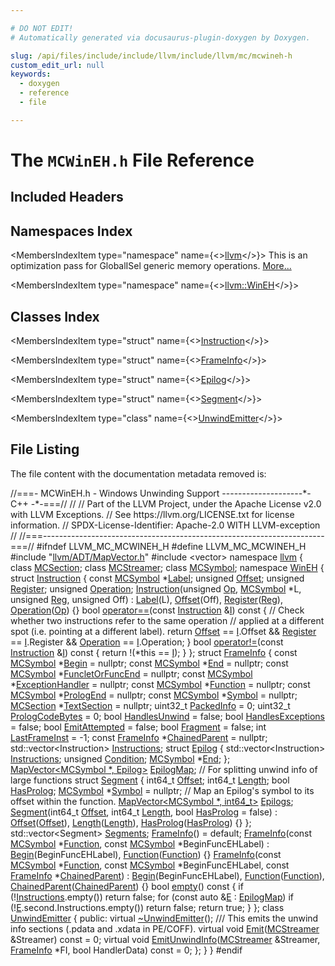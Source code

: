 ```yaml
---

# DO NOT EDIT!
# Automatically generated via docusaurus-plugin-doxygen by Doxygen.

slug: /api/files/include/include/llvm/include/llvm/mc/mcwineh-h
custom_edit_url: null
keywords:
  - doxygen
  - reference
  - file

---
```





# The `MCWinEH.h` File Reference

<DoxygenPage pluginConfig={pluginConfig}>



## Included Headers

<IncludesList>
<IncludesListItem
  filePath="llvm/ADT/MapVector.h"
  permalink="/docs/api/files/include/include/llvm/include/llvm/adt/mapvector-h"
  isLocal="true" />
<IncludesListItem
  filePath="vector"
  permalink=""
  isLocal="false" />
</IncludesList>

## Namespaces Index

<MembersIndex>

<MembersIndexItem
  type="namespace"
  name={<><a href="/docs/api/namespaces/llvm">llvm</a></>}>
This is an optimization pass for GlobalISel generic memory operations. <a href="/docs/api/namespaces/llvm/#details">More...</a>
</MembersIndexItem>

<MembersIndexItem
  type="namespace"
  name={<><a href="/docs/api/namespaces/llvm/wineh">llvm::WinEH</a></>}>
</MembersIndexItem>

</MembersIndex>

## Classes Index

<MembersIndex>

<MembersIndexItem
  type="struct"
  name={<><a href="/docs/api/structs/llvm/wineh/instruction">Instruction</a></>}>
</MembersIndexItem>

<MembersIndexItem
  type="struct"
  name={<><a href="/docs/api/structs/llvm/wineh/frameinfo">FrameInfo</a></>}>
</MembersIndexItem>

<MembersIndexItem
  type="struct"
  name={<><a href="/docs/api/structs/llvm/wineh/frameinfo/epilog">Epilog</a></>}>
</MembersIndexItem>

<MembersIndexItem
  type="struct"
  name={<><a href="/docs/api/structs/llvm/wineh/frameinfo/segment">Segment</a></>}>
</MembersIndexItem>

<MembersIndexItem
  type="class"
  name={<><a href="/docs/api/classes/llvm/wineh/unwindemitter">UnwindEmitter</a></>}>
</MembersIndexItem>

</MembersIndex>


## File Listing

The file content with the documentation metadata removed is:

<ProgramListing>

<Link id="l00001" /><CodeLine lineNumber="1"><Highlight kind="comment">//===- MCWinEH.h - Windows Unwinding Support --------------------&#42;- C++ -&#42;-===//</Highlight><Highlight kind="normal"></Highlight></CodeLine>
<Link id="l00002" /><CodeLine lineNumber="2"><Highlight kind="normal"></Highlight><Highlight kind="comment">//</Highlight><Highlight kind="normal"></Highlight></CodeLine>
<Link id="l00003" /><CodeLine lineNumber="3"><Highlight kind="normal"></Highlight><Highlight kind="comment">// Part of the LLVM Project, under the Apache License v2.0 with LLVM Exceptions.</Highlight><Highlight kind="normal"></Highlight></CodeLine>
<Link id="l00004" /><CodeLine lineNumber="4"><Highlight kind="normal"></Highlight><Highlight kind="comment">// See https://llvm.org/LICENSE.txt for license information.</Highlight><Highlight kind="normal"></Highlight></CodeLine>
<Link id="l00005" /><CodeLine lineNumber="5"><Highlight kind="normal"></Highlight><Highlight kind="comment">// SPDX-License-Identifier: Apache-2.0 WITH LLVM-exception</Highlight><Highlight kind="normal"></Highlight></CodeLine>
<Link id="l00006" /><CodeLine lineNumber="6"><Highlight kind="normal"></Highlight><Highlight kind="comment">//</Highlight><Highlight kind="normal"></Highlight></CodeLine>
<Link id="l00007" /><CodeLine lineNumber="7"><Highlight kind="normal"></Highlight><Highlight kind="comment">//===----------------------------------------------------------------------===//</Highlight><Highlight kind="normal"></Highlight></CodeLine>
<Link id="l00008" /><CodeLine lineNumber="8"><Highlight kind="normal"></Highlight></CodeLine>
<Link id="l00009" /><CodeLine lineNumber="9"><Highlight kind="normal"></Highlight><Highlight kind="preprocessor">#ifndef LLVM&#95;MC&#95;MCWINEH&#95;H</Highlight><Highlight kind="normal"></Highlight></CodeLine>
<Link id="l00010" /><CodeLine lineNumber="10"><Highlight kind="normal"></Highlight><Highlight kind="preprocessor">#define LLVM&#95;MC&#95;MCWINEH&#95;H</Highlight><Highlight kind="normal"></Highlight></CodeLine>
<Link id="l00011" /><CodeLine lineNumber="11"><Highlight kind="normal"></Highlight></CodeLine>
<Link id="l00012" /><CodeLine lineNumber="12"><Highlight kind="normal"></Highlight><Highlight kind="preprocessor">#include &quot;<a href="/docs/api/files/include/include/llvm/include/llvm/adt/mapvector-h">llvm/ADT/MapVector.h</a>&quot;</Highlight><Highlight kind="normal"></Highlight></CodeLine>
<Link id="l00013" /><CodeLine lineNumber="13"><Highlight kind="normal"></Highlight><Highlight kind="preprocessor">#include &lt;vector&gt;</Highlight><Highlight kind="normal"></Highlight></CodeLine>
<Link id="l00014" /><CodeLine lineNumber="14"><Highlight kind="normal"></Highlight></CodeLine>
<Link id="l00015" /><CodeLine lineNumber="15"><Highlight kind="normal"></Highlight><Highlight kind="keyword">namespace </Highlight><Highlight kind="normal"><a href="/docs/api/namespaces/llvm">llvm</a> &#123;</Highlight></CodeLine>
<Link id="l00016" /><CodeLine lineNumber="16"><Highlight kind="normal"></Highlight><Highlight kind="keyword">class </Highlight><Highlight kind="normal"><a href="/docs/api/classes/llvm/mcsection">MCSection</a>;</Highlight></CodeLine>
<Link id="l00017" /><CodeLine lineNumber="17"><Highlight kind="normal"></Highlight><Highlight kind="keyword">class </Highlight><Highlight kind="normal"><a href="/docs/api/classes/llvm/mcstreamer">MCStreamer</a>;</Highlight></CodeLine>
<Link id="l00018" /><CodeLine lineNumber="18"><Highlight kind="normal"></Highlight><Highlight kind="keyword">class </Highlight><Highlight kind="normal"><a href="/docs/api/classes/llvm/mcsymbol">MCSymbol</a>;</Highlight></CodeLine>
<Link id="l00019" /><CodeLine lineNumber="19"><Highlight kind="normal"></Highlight></CodeLine>
<Link id="l00020" /><CodeLine lineNumber="20"><Highlight kind="normal"></Highlight><Highlight kind="keyword">namespace </Highlight><Highlight kind="normal"><a href="/docs/api/namespaces/llvm/wineh">WinEH</a> &#123;</Highlight></CodeLine>
<Link id="l00021" /><CodeLine lineNumber="21" lineLink="/docs/api/structs/llvm/wineh/instruction"><Highlight kind="normal"></Highlight><Highlight kind="keyword">struct </Highlight><Highlight kind="normal"><a href="/docs/api/structs/llvm/wineh/instruction/#a100f5b470d7c2a8d19af574b844fa889">Instruction</a> &#123;</Highlight></CodeLine>
<Link id="l00022" /><CodeLine lineNumber="22" lineLink="/docs/api/structs/llvm/wineh/instruction/#a1ce1ca20845d767c94e459d4a1d5b885"><Highlight kind="normal">  </Highlight><Highlight kind="keyword">const</Highlight><Highlight kind="normal"> <a href="/docs/api/classes/llvm/mcsymbol">MCSymbol</a> &#42;<a href="/docs/api/structs/llvm/wineh/instruction/#a1ce1ca20845d767c94e459d4a1d5b885">Label</a>;</Highlight></CodeLine>
<Link id="l00023" /><CodeLine lineNumber="23" lineLink="/docs/api/structs/llvm/wineh/instruction/#a86c704049f53c1ee871373dadce8aad5"><Highlight kind="normal">  </Highlight><Highlight kind="keywordtype">unsigned</Highlight><Highlight kind="normal"> <a href="/docs/api/structs/llvm/wineh/instruction/#a86c704049f53c1ee871373dadce8aad5">Offset</a>;</Highlight></CodeLine>
<Link id="l00024" /><CodeLine lineNumber="24" lineLink="/docs/api/structs/llvm/wineh/instruction/#a66c52d83c6dfd34d01144ab46d54efa6"><Highlight kind="normal">  </Highlight><Highlight kind="keywordtype">unsigned</Highlight><Highlight kind="normal"> <a href="/docs/api/structs/llvm/wineh/instruction/#a66c52d83c6dfd34d01144ab46d54efa6">Register</a>;</Highlight></CodeLine>
<Link id="l00025" /><CodeLine lineNumber="25" lineLink="/docs/api/structs/llvm/wineh/instruction/#a35cb7e6f64b7406816d5bc30cfc5d27a"><Highlight kind="normal">  </Highlight><Highlight kind="keywordtype">unsigned</Highlight><Highlight kind="normal"> <a href="/docs/api/structs/llvm/wineh/instruction/#a35cb7e6f64b7406816d5bc30cfc5d27a">Operation</a>;</Highlight></CodeLine>
<Link id="l00026" /><CodeLine lineNumber="26"><Highlight kind="normal"></Highlight></CodeLine>
<Link id="l00027" /><CodeLine lineNumber="27" lineLink="/docs/api/structs/llvm/wineh/instruction/#a100f5b470d7c2a8d19af574b844fa889"><Highlight kind="normal">  <a href="/docs/api/structs/llvm/wineh/instruction/#a100f5b470d7c2a8d19af574b844fa889">Instruction</a>(</Highlight><Highlight kind="keywordtype">unsigned</Highlight><Highlight kind="normal"> <a href="/docs/api/namespaces/llvm/#ab471937b9a227e70c7fe8bd9604014d6">Op</a>, <a href="/docs/api/classes/llvm/mcsymbol">MCSymbol</a> &#42;L, </Highlight><Highlight kind="keywordtype">unsigned</Highlight><Highlight kind="normal"> <a href="/docs/api/files/lib/lib/codegen/machinesink-cpp/#a359e1ff26f6d466d927a61aae45b05c3">Reg</a>, </Highlight><Highlight kind="keywordtype">unsigned</Highlight><Highlight kind="normal"> Off)</Highlight></CodeLine>
<Link id="l00028" /><CodeLine lineNumber="28"><Highlight kind="normal">    : <a href="/docs/api/structs/llvm/wineh/instruction/#a1ce1ca20845d767c94e459d4a1d5b885">Label</a>(L), <a href="/docs/api/structs/llvm/wineh/instruction/#a86c704049f53c1ee871373dadce8aad5">Offset</a>(Off), <a href="/docs/api/structs/llvm/wineh/instruction/#a66c52d83c6dfd34d01144ab46d54efa6">Register</a>(<a href="/docs/api/files/lib/lib/codegen/machinesink-cpp/#a359e1ff26f6d466d927a61aae45b05c3">Reg</a>), <a href="/docs/api/structs/llvm/wineh/instruction/#a35cb7e6f64b7406816d5bc30cfc5d27a">Operation</a>(<a href="/docs/api/namespaces/llvm/#ab471937b9a227e70c7fe8bd9604014d6">Op</a>) &#123;&#125;</Highlight></CodeLine>
<Link id="l00029" /><CodeLine lineNumber="29"><Highlight kind="normal"></Highlight></CodeLine>
<Link id="l00030" /><CodeLine lineNumber="30" lineLink="/docs/api/structs/llvm/wineh/instruction/#a4f5edcd581668606bbe7685c842e899f"><Highlight kind="normal">  </Highlight><Highlight kind="keywordtype">bool</Highlight><Highlight kind="normal"> <a href="/docs/api/structs/llvm/wineh/instruction/#a4f5edcd581668606bbe7685c842e899f">operator==</a>(</Highlight><Highlight kind="keyword">const</Highlight><Highlight kind="normal"> <a href="/docs/api/structs/llvm/wineh/instruction/#a100f5b470d7c2a8d19af574b844fa889">Instruction</a> &amp;<a href="/docs/api/files/lib/lib/support/md5-cpp/#ac0eafdc9ee161b71e7af98af736952fd">I</a>)</Highlight><Highlight kind="keyword"> const </Highlight><Highlight kind="normal">&#123;</Highlight></CodeLine>
<Link id="l00031" /><CodeLine lineNumber="31"><Highlight kind="normal">    </Highlight><Highlight kind="comment">// Check whether two instructions refer to the same operation</Highlight><Highlight kind="normal"></Highlight></CodeLine>
<Link id="l00032" /><CodeLine lineNumber="32"><Highlight kind="normal">    </Highlight><Highlight kind="comment">// applied at a different spot (i.e. pointing at a different label).</Highlight><Highlight kind="normal"></Highlight></CodeLine>
<Link id="l00033" /><CodeLine lineNumber="33"><Highlight kind="normal">    </Highlight><Highlight kind="keywordflow">return</Highlight><Highlight kind="normal"> <a href="/docs/api/structs/llvm/wineh/instruction/#a86c704049f53c1ee871373dadce8aad5">Offset</a> == <a href="/docs/api/files/lib/lib/support/md5-cpp/#ac0eafdc9ee161b71e7af98af736952fd">I</a>.Offset &amp;&amp; <a href="/docs/api/structs/llvm/wineh/instruction/#a66c52d83c6dfd34d01144ab46d54efa6">Register</a> == <a href="/docs/api/files/lib/lib/support/md5-cpp/#ac0eafdc9ee161b71e7af98af736952fd">I</a>.Register &amp;&amp;</Highlight></CodeLine>
<Link id="l00034" /><CodeLine lineNumber="34"><Highlight kind="normal">           <a href="/docs/api/structs/llvm/wineh/instruction/#a35cb7e6f64b7406816d5bc30cfc5d27a">Operation</a> == <a href="/docs/api/files/lib/lib/support/md5-cpp/#ac0eafdc9ee161b71e7af98af736952fd">I</a>.Operation;</Highlight></CodeLine>
<Link id="l00035" /><CodeLine lineNumber="35"><Highlight kind="normal">  &#125;</Highlight></CodeLine>
<Link id="l00036" /><CodeLine lineNumber="36" lineLink="/docs/api/structs/llvm/wineh/instruction/#aef87aebe83ea6cb9a487a9e0098debbc"><Highlight kind="normal">  </Highlight><Highlight kind="keywordtype">bool</Highlight><Highlight kind="normal"> <a href="/docs/api/structs/llvm/wineh/instruction/#aef87aebe83ea6cb9a487a9e0098debbc">operator!=</a>(</Highlight><Highlight kind="keyword">const</Highlight><Highlight kind="normal"> <a href="/docs/api/structs/llvm/wineh/instruction/#a100f5b470d7c2a8d19af574b844fa889">Instruction</a> &amp;<a href="/docs/api/files/lib/lib/support/md5-cpp/#ac0eafdc9ee161b71e7af98af736952fd">I</a>)</Highlight><Highlight kind="keyword"> const </Highlight><Highlight kind="normal">&#123; </Highlight><Highlight kind="keywordflow">return</Highlight><Highlight kind="normal"> !(&#42;</Highlight><Highlight kind="keyword">this</Highlight><Highlight kind="normal"> == <a href="/docs/api/files/lib/lib/support/md5-cpp/#ac0eafdc9ee161b71e7af98af736952fd">I</a>); &#125;</Highlight></CodeLine>
<Link id="l00037" /><CodeLine lineNumber="37"><Highlight kind="normal">&#125;;</Highlight></CodeLine>
<Link id="l00038" /><CodeLine lineNumber="38"><Highlight kind="normal"></Highlight></CodeLine>
<Link id="l00039" /><CodeLine lineNumber="39" lineLink="/docs/api/structs/llvm/wineh/frameinfo"><Highlight kind="normal"></Highlight><Highlight kind="keyword">struct </Highlight><Highlight kind="normal"><a href="/docs/api/structs/llvm/wineh/frameinfo/#a99b4d65fed17643004aef30de74b6f3a">FrameInfo</a> &#123;</Highlight></CodeLine>
<Link id="l00040" /><CodeLine lineNumber="40" lineLink="/docs/api/structs/llvm/wineh/frameinfo/#add6c47bdc7646fede29dd8261f2bd5b7"><Highlight kind="normal">  </Highlight><Highlight kind="keyword">const</Highlight><Highlight kind="normal"> <a href="/docs/api/classes/llvm/mcsymbol">MCSymbol</a> &#42;<a href="/docs/api/structs/llvm/wineh/frameinfo/#add6c47bdc7646fede29dd8261f2bd5b7">Begin</a> = </Highlight><Highlight kind="keyword">nullptr</Highlight><Highlight kind="normal">;</Highlight></CodeLine>
<Link id="l00041" /><CodeLine lineNumber="41" lineLink="/docs/api/structs/llvm/wineh/frameinfo/#a903feaabd8052ae8912489b117410c0b"><Highlight kind="normal">  </Highlight><Highlight kind="keyword">const</Highlight><Highlight kind="normal"> <a href="/docs/api/classes/llvm/mcsymbol">MCSymbol</a> &#42;<a href="/docs/api/structs/llvm/wineh/frameinfo/#a903feaabd8052ae8912489b117410c0b">End</a> = </Highlight><Highlight kind="keyword">nullptr</Highlight><Highlight kind="normal">;</Highlight></CodeLine>
<Link id="l00042" /><CodeLine lineNumber="42" lineLink="/docs/api/structs/llvm/wineh/frameinfo/#a7dbf869e6530d63af83a9670c54d5988"><Highlight kind="normal">  </Highlight><Highlight kind="keyword">const</Highlight><Highlight kind="normal"> <a href="/docs/api/classes/llvm/mcsymbol">MCSymbol</a> &#42;<a href="/docs/api/structs/llvm/wineh/frameinfo/#a7dbf869e6530d63af83a9670c54d5988">FuncletOrFuncEnd</a> = </Highlight><Highlight kind="keyword">nullptr</Highlight><Highlight kind="normal">;</Highlight></CodeLine>
<Link id="l00043" /><CodeLine lineNumber="43" lineLink="/docs/api/structs/llvm/wineh/frameinfo/#aedf13f4ef70fa51f00bb5630a614a3a2"><Highlight kind="normal">  </Highlight><Highlight kind="keyword">const</Highlight><Highlight kind="normal"> <a href="/docs/api/classes/llvm/mcsymbol">MCSymbol</a> &#42;<a href="/docs/api/structs/llvm/wineh/frameinfo/#aedf13f4ef70fa51f00bb5630a614a3a2">ExceptionHandler</a> = </Highlight><Highlight kind="keyword">nullptr</Highlight><Highlight kind="normal">;</Highlight></CodeLine>
<Link id="l00044" /><CodeLine lineNumber="44" lineLink="/docs/api/structs/llvm/wineh/frameinfo/#a22c0c4f7c23db94945872dfe14fa32bc"><Highlight kind="normal">  </Highlight><Highlight kind="keyword">const</Highlight><Highlight kind="normal"> <a href="/docs/api/classes/llvm/mcsymbol">MCSymbol</a> &#42;<a href="/docs/api/structs/llvm/wineh/frameinfo/#a22c0c4f7c23db94945872dfe14fa32bc">Function</a> = </Highlight><Highlight kind="keyword">nullptr</Highlight><Highlight kind="normal">;</Highlight></CodeLine>
<Link id="l00045" /><CodeLine lineNumber="45" lineLink="/docs/api/structs/llvm/wineh/frameinfo/#a61dd603885e6fe75a133f68362c82c2d"><Highlight kind="normal">  </Highlight><Highlight kind="keyword">const</Highlight><Highlight kind="normal"> <a href="/docs/api/classes/llvm/mcsymbol">MCSymbol</a> &#42;<a href="/docs/api/structs/llvm/wineh/frameinfo/#a61dd603885e6fe75a133f68362c82c2d">PrologEnd</a> = </Highlight><Highlight kind="keyword">nullptr</Highlight><Highlight kind="normal">;</Highlight></CodeLine>
<Link id="l00046" /><CodeLine lineNumber="46" lineLink="/docs/api/structs/llvm/wineh/frameinfo/#a61cf7c2aab4a6985807c42686899ae11"><Highlight kind="normal">  </Highlight><Highlight kind="keyword">const</Highlight><Highlight kind="normal"> <a href="/docs/api/classes/llvm/mcsymbol">MCSymbol</a> &#42;<a href="/docs/api/structs/llvm/wineh/frameinfo/#a61cf7c2aab4a6985807c42686899ae11">Symbol</a> = </Highlight><Highlight kind="keyword">nullptr</Highlight><Highlight kind="normal">;</Highlight></CodeLine>
<Link id="l00047" /><CodeLine lineNumber="47" lineLink="/docs/api/structs/llvm/wineh/frameinfo/#a4b99476d993dc06160c03b820cc94b11"><Highlight kind="normal">  <a href="/docs/api/classes/llvm/mcsection">MCSection</a> &#42;<a href="/docs/api/structs/llvm/wineh/frameinfo/#a4b99476d993dc06160c03b820cc94b11">TextSection</a> = </Highlight><Highlight kind="keyword">nullptr</Highlight><Highlight kind="normal">;</Highlight></CodeLine>
<Link id="l00048" /><CodeLine lineNumber="48" lineLink="/docs/api/structs/llvm/wineh/frameinfo/#ac4ce38e457009b1f214c63454c08958a"><Highlight kind="normal">  uint32&#95;t <a href="/docs/api/structs/llvm/wineh/frameinfo/#ac4ce38e457009b1f214c63454c08958a">PackedInfo</a> = 0;</Highlight></CodeLine>
<Link id="l00049" /><CodeLine lineNumber="49" lineLink="/docs/api/structs/llvm/wineh/frameinfo/#a7afd01679ade4abb228236918b841fd7"><Highlight kind="normal">  uint32&#95;t <a href="/docs/api/structs/llvm/wineh/frameinfo/#a7afd01679ade4abb228236918b841fd7">PrologCodeBytes</a> = 0;</Highlight></CodeLine>
<Link id="l00050" /><CodeLine lineNumber="50"><Highlight kind="normal"></Highlight></CodeLine>
<Link id="l00051" /><CodeLine lineNumber="51" lineLink="/docs/api/structs/llvm/wineh/frameinfo/#a7b87fca779478e43ebc01beea784f589"><Highlight kind="normal">  </Highlight><Highlight kind="keywordtype">bool</Highlight><Highlight kind="normal"> <a href="/docs/api/structs/llvm/wineh/frameinfo/#a7b87fca779478e43ebc01beea784f589">HandlesUnwind</a> = </Highlight><Highlight kind="keyword">false</Highlight><Highlight kind="normal">;</Highlight></CodeLine>
<Link id="l00052" /><CodeLine lineNumber="52" lineLink="/docs/api/structs/llvm/wineh/frameinfo/#a17e287f93ec6896736889b79ee26fe5c"><Highlight kind="normal">  </Highlight><Highlight kind="keywordtype">bool</Highlight><Highlight kind="normal"> <a href="/docs/api/structs/llvm/wineh/frameinfo/#a17e287f93ec6896736889b79ee26fe5c">HandlesExceptions</a> = </Highlight><Highlight kind="keyword">false</Highlight><Highlight kind="normal">;</Highlight></CodeLine>
<Link id="l00053" /><CodeLine lineNumber="53" lineLink="/docs/api/structs/llvm/wineh/frameinfo/#af5823df1f97d15c85da77a30f3b71b79"><Highlight kind="normal">  </Highlight><Highlight kind="keywordtype">bool</Highlight><Highlight kind="normal"> <a href="/docs/api/structs/llvm/wineh/frameinfo/#af5823df1f97d15c85da77a30f3b71b79">EmitAttempted</a> = </Highlight><Highlight kind="keyword">false</Highlight><Highlight kind="normal">;</Highlight></CodeLine>
<Link id="l00054" /><CodeLine lineNumber="54" lineLink="/docs/api/structs/llvm/wineh/frameinfo/#a3776ac8b64dde3227ee94d7901096cfb"><Highlight kind="normal">  </Highlight><Highlight kind="keywordtype">bool</Highlight><Highlight kind="normal"> <a href="/docs/api/structs/llvm/wineh/frameinfo/#a3776ac8b64dde3227ee94d7901096cfb">Fragment</a> = </Highlight><Highlight kind="keyword">false</Highlight><Highlight kind="normal">;</Highlight></CodeLine>
<Link id="l00055" /><CodeLine lineNumber="55"><Highlight kind="normal"></Highlight></CodeLine>
<Link id="l00056" /><CodeLine lineNumber="56" lineLink="/docs/api/structs/llvm/wineh/frameinfo/#a34ce7a08ba73569d91074067557badcb"><Highlight kind="normal">  </Highlight><Highlight kind="keywordtype">int</Highlight><Highlight kind="normal"> <a href="/docs/api/structs/llvm/wineh/frameinfo/#a34ce7a08ba73569d91074067557badcb">LastFrameInst</a> = -1;</Highlight></CodeLine>
<Link id="l00057" /><CodeLine lineNumber="57" lineLink="/docs/api/structs/llvm/wineh/frameinfo/#ad3a22752aee826b818d5551d6e8223f8"><Highlight kind="normal">  </Highlight><Highlight kind="keyword">const</Highlight><Highlight kind="normal"> <a href="/docs/api/structs/llvm/wineh/frameinfo/#a99b4d65fed17643004aef30de74b6f3a">FrameInfo</a> &#42;<a href="/docs/api/structs/llvm/wineh/frameinfo/#ad3a22752aee826b818d5551d6e8223f8">ChainedParent</a> = </Highlight><Highlight kind="keyword">nullptr</Highlight><Highlight kind="normal">;</Highlight></CodeLine>
<Link id="l00058" /><CodeLine lineNumber="58" lineLink="/docs/api/structs/llvm/wineh/frameinfo/#a10bcb4d81ba20e479977a46859383c93"><Highlight kind="normal">  std::vector&lt;Instruction&gt; <a href="/docs/api/structs/llvm/wineh/frameinfo/#a10bcb4d81ba20e479977a46859383c93">Instructions</a>;</Highlight></CodeLine>
<Link id="l00059" /><CodeLine lineNumber="59" lineLink="/docs/api/structs/llvm/wineh/frameinfo/epilog"><Highlight kind="normal">  </Highlight><Highlight kind="keyword">struct </Highlight><Highlight kind="normal"><a href="/docs/api/structs/llvm/wineh/frameinfo/epilog">Epilog</a> &#123;</Highlight></CodeLine>
<Link id="l00060" /><CodeLine lineNumber="60" lineLink="/docs/api/structs/llvm/wineh/frameinfo/epilog/#a346001a30654d6b6d77457965833723f"><Highlight kind="normal">    std::vector&lt;Instruction&gt; <a href="/docs/api/structs/llvm/wineh/frameinfo/epilog/#a346001a30654d6b6d77457965833723f">Instructions</a>;</Highlight></CodeLine>
<Link id="l00061" /><CodeLine lineNumber="61" lineLink="/docs/api/structs/llvm/wineh/frameinfo/epilog/#a5cea8eb6141764d39a0b4475191d5b3c"><Highlight kind="normal">    </Highlight><Highlight kind="keywordtype">unsigned</Highlight><Highlight kind="normal"> <a href="/docs/api/structs/llvm/wineh/frameinfo/epilog/#a5cea8eb6141764d39a0b4475191d5b3c">Condition</a>;</Highlight></CodeLine>
<Link id="l00062" /><CodeLine lineNumber="62" lineLink="/docs/api/structs/llvm/wineh/frameinfo/epilog/#adafdf60d887b6f42e55152ae27d0b51b"><Highlight kind="normal">    <a href="/docs/api/classes/llvm/mcsymbol">MCSymbol</a> &#42;<a href="/docs/api/structs/llvm/wineh/frameinfo/epilog/#adafdf60d887b6f42e55152ae27d0b51b">End</a>;</Highlight></CodeLine>
<Link id="l00063" /><CodeLine lineNumber="63"><Highlight kind="normal">  &#125;;</Highlight></CodeLine>
<Link id="l00064" /><CodeLine lineNumber="64" lineLink="/docs/api/structs/llvm/wineh/frameinfo/#a7364f28eaaef25fb43890373f3792a01"><Highlight kind="normal">  <a href="/docs/api/classes/llvm/mapvector">MapVector&lt;MCSymbol &#42;, Epilog&gt;</a> <a href="/docs/api/structs/llvm/wineh/frameinfo/#a7364f28eaaef25fb43890373f3792a01">EpilogMap</a>;</Highlight></CodeLine>
<Link id="l00065" /><CodeLine lineNumber="65"><Highlight kind="normal"></Highlight></CodeLine>
<Link id="l00066" /><CodeLine lineNumber="66"><Highlight kind="normal">  </Highlight><Highlight kind="comment">// For splitting unwind info of large functions</Highlight><Highlight kind="normal"></Highlight></CodeLine>
<Link id="l00067" /><CodeLine lineNumber="67" lineLink="/docs/api/structs/llvm/wineh/frameinfo/segment"><Highlight kind="normal">  </Highlight><Highlight kind="keyword">struct </Highlight><Highlight kind="normal"><a href="/docs/api/structs/llvm/wineh/frameinfo/segment/#a9e8badb60cd521ad20459ba81207a9b4">Segment</a> &#123;</Highlight></CodeLine>
<Link id="l00068" /><CodeLine lineNumber="68" lineLink="/docs/api/structs/llvm/wineh/frameinfo/segment/#aee85c8341f37756e35d371088a955391"><Highlight kind="normal">    int64&#95;t <a href="/docs/api/structs/llvm/wineh/frameinfo/segment/#aee85c8341f37756e35d371088a955391">Offset</a>;</Highlight></CodeLine>
<Link id="l00069" /><CodeLine lineNumber="69" lineLink="/docs/api/structs/llvm/wineh/frameinfo/segment/#af20720f31964dc84b5cd8990585fff66"><Highlight kind="normal">    int64&#95;t <a href="/docs/api/structs/llvm/wineh/frameinfo/segment/#af20720f31964dc84b5cd8990585fff66">Length</a>;</Highlight></CodeLine>
<Link id="l00070" /><CodeLine lineNumber="70" lineLink="/docs/api/structs/llvm/wineh/frameinfo/segment/#ae78e3a46142b178ceb9881abe75b03ae"><Highlight kind="normal">    </Highlight><Highlight kind="keywordtype">bool</Highlight><Highlight kind="normal"> <a href="/docs/api/structs/llvm/wineh/frameinfo/segment/#ae78e3a46142b178ceb9881abe75b03ae">HasProlog</a>;</Highlight></CodeLine>
<Link id="l00071" /><CodeLine lineNumber="71" lineLink="/docs/api/structs/llvm/wineh/frameinfo/segment/#a85c2bc034ab3a145abeb46e81f655a31"><Highlight kind="normal">    <a href="/docs/api/classes/llvm/mcsymbol">MCSymbol</a> &#42;<a href="/docs/api/structs/llvm/wineh/frameinfo/segment/#a85c2bc034ab3a145abeb46e81f655a31">Symbol</a> = </Highlight><Highlight kind="keyword">nullptr</Highlight><Highlight kind="normal">;</Highlight></CodeLine>
<Link id="l00072" /><CodeLine lineNumber="72"><Highlight kind="normal">    </Highlight><Highlight kind="comment">// Map an Epilog&#39;s symbol to its offset within the function.</Highlight><Highlight kind="normal"></Highlight></CodeLine>
<Link id="l00073" /><CodeLine lineNumber="73" lineLink="/docs/api/structs/llvm/wineh/frameinfo/segment/#aca4a957f9b71fbcb8e652df7b214c98a"><Highlight kind="normal">    <a href="/docs/api/classes/llvm/mapvector">MapVector&lt;MCSymbol &#42;, int64&#95;t&gt;</a> <a href="/docs/api/structs/llvm/wineh/frameinfo/segment/#aca4a957f9b71fbcb8e652df7b214c98a">Epilogs</a>;</Highlight></CodeLine>
<Link id="l00074" /><CodeLine lineNumber="74"><Highlight kind="normal"></Highlight></CodeLine>
<Link id="l00075" /><CodeLine lineNumber="75" lineLink="/docs/api/structs/llvm/wineh/frameinfo/segment/#a9e8badb60cd521ad20459ba81207a9b4"><Highlight kind="normal">    <a href="/docs/api/structs/llvm/wineh/frameinfo/segment/#a9e8badb60cd521ad20459ba81207a9b4">Segment</a>(int64&#95;t <a href="/docs/api/structs/llvm/wineh/frameinfo/segment/#aee85c8341f37756e35d371088a955391">Offset</a>, int64&#95;t <a href="/docs/api/structs/llvm/wineh/frameinfo/segment/#af20720f31964dc84b5cd8990585fff66">Length</a>, </Highlight><Highlight kind="keywordtype">bool</Highlight><Highlight kind="normal"> <a href="/docs/api/structs/llvm/wineh/frameinfo/segment/#ae78e3a46142b178ceb9881abe75b03ae">HasProlog</a> = </Highlight><Highlight kind="keyword">false</Highlight><Highlight kind="normal">)</Highlight></CodeLine>
<Link id="l00076" /><CodeLine lineNumber="76"><Highlight kind="normal">        : <a href="/docs/api/structs/llvm/wineh/frameinfo/segment/#aee85c8341f37756e35d371088a955391">Offset</a>(<a href="/docs/api/structs/llvm/wineh/frameinfo/segment/#aee85c8341f37756e35d371088a955391">Offset</a>), <a href="/docs/api/structs/llvm/wineh/frameinfo/segment/#af20720f31964dc84b5cd8990585fff66">Length</a>(<a href="/docs/api/structs/llvm/wineh/frameinfo/segment/#af20720f31964dc84b5cd8990585fff66">Length</a>), <a href="/docs/api/structs/llvm/wineh/frameinfo/segment/#ae78e3a46142b178ceb9881abe75b03ae">HasProlog</a>(<a href="/docs/api/structs/llvm/wineh/frameinfo/segment/#ae78e3a46142b178ceb9881abe75b03ae">HasProlog</a>) &#123;&#125;</Highlight></CodeLine>
<Link id="l00077" /><CodeLine lineNumber="77"><Highlight kind="normal">  &#125;;</Highlight></CodeLine>
<Link id="l00078" /><CodeLine lineNumber="78"><Highlight kind="normal"></Highlight></CodeLine>
<Link id="l00079" /><CodeLine lineNumber="79" lineLink="/docs/api/structs/llvm/wineh/frameinfo/#a16603099b2a10291380ad0d6f4c27500"><Highlight kind="normal">  std::vector&lt;Segment&gt; <a href="/docs/api/structs/llvm/wineh/frameinfo/#a16603099b2a10291380ad0d6f4c27500">Segments</a>;</Highlight></CodeLine>
<Link id="l00080" /><CodeLine lineNumber="80"><Highlight kind="normal"></Highlight></CodeLine>
<Link id="l00081" /><CodeLine lineNumber="81" lineLink="/docs/api/structs/llvm/wineh/frameinfo/#a99b4d65fed17643004aef30de74b6f3a"><Highlight kind="normal">  <a href="/docs/api/structs/llvm/wineh/frameinfo/#a99b4d65fed17643004aef30de74b6f3a">FrameInfo</a>() = </Highlight><Highlight kind="keywordflow">default</Highlight><Highlight kind="normal">;</Highlight></CodeLine>
<Link id="l00082" /><CodeLine lineNumber="82" lineLink="/docs/api/structs/llvm/wineh/frameinfo/#ad577ef9f001f4eec9cb8434c04e1d956"><Highlight kind="normal">  <a href="/docs/api/structs/llvm/wineh/frameinfo/#ad577ef9f001f4eec9cb8434c04e1d956">FrameInfo</a>(</Highlight><Highlight kind="keyword">const</Highlight><Highlight kind="normal"> <a href="/docs/api/classes/llvm/mcsymbol">MCSymbol</a> &#42;<a href="/docs/api/structs/llvm/wineh/frameinfo/#a22c0c4f7c23db94945872dfe14fa32bc">Function</a>, </Highlight><Highlight kind="keyword">const</Highlight><Highlight kind="normal"> <a href="/docs/api/classes/llvm/mcsymbol">MCSymbol</a> &#42;BeginFuncEHLabel)</Highlight></CodeLine>
<Link id="l00083" /><CodeLine lineNumber="83"><Highlight kind="normal">      : <a href="/docs/api/structs/llvm/wineh/frameinfo/#add6c47bdc7646fede29dd8261f2bd5b7">Begin</a>(BeginFuncEHLabel), <a href="/docs/api/structs/llvm/wineh/frameinfo/#a22c0c4f7c23db94945872dfe14fa32bc">Function</a>(<a href="/docs/api/structs/llvm/wineh/frameinfo/#a22c0c4f7c23db94945872dfe14fa32bc">Function</a>) &#123;&#125;</Highlight></CodeLine>
<Link id="l00084" /><CodeLine lineNumber="84" lineLink="/docs/api/structs/llvm/wineh/frameinfo/#ae68026479697de730a34557441d2d53a"><Highlight kind="normal">  <a href="/docs/api/structs/llvm/wineh/frameinfo/#ae68026479697de730a34557441d2d53a">FrameInfo</a>(</Highlight><Highlight kind="keyword">const</Highlight><Highlight kind="normal"> <a href="/docs/api/classes/llvm/mcsymbol">MCSymbol</a> &#42;<a href="/docs/api/structs/llvm/wineh/frameinfo/#a22c0c4f7c23db94945872dfe14fa32bc">Function</a>, </Highlight><Highlight kind="keyword">const</Highlight><Highlight kind="normal"> <a href="/docs/api/classes/llvm/mcsymbol">MCSymbol</a> &#42;BeginFuncEHLabel,</Highlight></CodeLine>
<Link id="l00085" /><CodeLine lineNumber="85"><Highlight kind="normal">            </Highlight><Highlight kind="keyword">const</Highlight><Highlight kind="normal"> <a href="/docs/api/structs/llvm/wineh/frameinfo/#a99b4d65fed17643004aef30de74b6f3a">FrameInfo</a> &#42;<a href="/docs/api/structs/llvm/wineh/frameinfo/#ad3a22752aee826b818d5551d6e8223f8">ChainedParent</a>)</Highlight></CodeLine>
<Link id="l00086" /><CodeLine lineNumber="86"><Highlight kind="normal">      : <a href="/docs/api/structs/llvm/wineh/frameinfo/#add6c47bdc7646fede29dd8261f2bd5b7">Begin</a>(BeginFuncEHLabel), <a href="/docs/api/structs/llvm/wineh/frameinfo/#a22c0c4f7c23db94945872dfe14fa32bc">Function</a>(<a href="/docs/api/structs/llvm/wineh/frameinfo/#a22c0c4f7c23db94945872dfe14fa32bc">Function</a>),</Highlight></CodeLine>
<Link id="l00087" /><CodeLine lineNumber="87"><Highlight kind="normal">        <a href="/docs/api/structs/llvm/wineh/frameinfo/#ad3a22752aee826b818d5551d6e8223f8">ChainedParent</a>(<a href="/docs/api/structs/llvm/wineh/frameinfo/#ad3a22752aee826b818d5551d6e8223f8">ChainedParent</a>) &#123;&#125;</Highlight></CodeLine>
<Link id="l00088" /><CodeLine lineNumber="88"><Highlight kind="normal"></Highlight></CodeLine>
<Link id="l00089" /><CodeLine lineNumber="89" lineLink="/docs/api/structs/llvm/wineh/frameinfo/#a03525ff768a7ec69a2baf044fc08e997"><Highlight kind="normal">  </Highlight><Highlight kind="keywordtype">bool</Highlight><Highlight kind="normal"> <a href="/docs/api/structs/llvm/wineh/frameinfo/#a03525ff768a7ec69a2baf044fc08e997">empty</a>()</Highlight><Highlight kind="keyword"> const </Highlight><Highlight kind="normal">&#123;</Highlight></CodeLine>
<Link id="l00090" /><CodeLine lineNumber="90"><Highlight kind="normal">    </Highlight><Highlight kind="keywordflow">if</Highlight><Highlight kind="normal"> (!<a href="/docs/api/structs/llvm/wineh/frameinfo/#a10bcb4d81ba20e479977a46859383c93">Instructions</a>.empty())</Highlight></CodeLine>
<Link id="l00091" /><CodeLine lineNumber="91"><Highlight kind="normal">      </Highlight><Highlight kind="keywordflow">return</Highlight><Highlight kind="normal"> </Highlight><Highlight kind="keyword">false</Highlight><Highlight kind="normal">;</Highlight></CodeLine>
<Link id="l00092" /><CodeLine lineNumber="92"><Highlight kind="normal">    </Highlight><Highlight kind="keywordflow">for</Highlight><Highlight kind="normal"> (</Highlight><Highlight kind="keyword">const</Highlight><Highlight kind="normal"> </Highlight><Highlight kind="keyword">auto</Highlight><Highlight kind="normal"> &amp;<a href="/docs/api/files/lib/lib/ir/builtingcs-cpp/#abb2b3a60ccc38a28239e19a1646e0c8a">E</a> : <a href="/docs/api/structs/llvm/wineh/frameinfo/#a7364f28eaaef25fb43890373f3792a01">EpilogMap</a>)</Highlight></CodeLine>
<Link id="l00093" /><CodeLine lineNumber="93"><Highlight kind="normal">      </Highlight><Highlight kind="keywordflow">if</Highlight><Highlight kind="normal"> (!<a href="/docs/api/files/lib/lib/ir/builtingcs-cpp/#abb2b3a60ccc38a28239e19a1646e0c8a">E</a>.second.Instructions.empty())</Highlight></CodeLine>
<Link id="l00094" /><CodeLine lineNumber="94"><Highlight kind="normal">        </Highlight><Highlight kind="keywordflow">return</Highlight><Highlight kind="normal"> </Highlight><Highlight kind="keyword">false</Highlight><Highlight kind="normal">;</Highlight></CodeLine>
<Link id="l00095" /><CodeLine lineNumber="95"><Highlight kind="normal">    </Highlight><Highlight kind="keywordflow">return</Highlight><Highlight kind="normal"> </Highlight><Highlight kind="keyword">true</Highlight><Highlight kind="normal">;</Highlight></CodeLine>
<Link id="l00096" /><CodeLine lineNumber="96"><Highlight kind="normal">  &#125;</Highlight></CodeLine>
<Link id="l00097" /><CodeLine lineNumber="97"><Highlight kind="normal">&#125;;</Highlight></CodeLine>
<Link id="l00098" /><CodeLine lineNumber="98"><Highlight kind="normal"></Highlight></CodeLine>
<Link id="l00099" /><CodeLine lineNumber="99" lineLink="/docs/api/classes/llvm/wineh/unwindemitter"><Highlight kind="normal"></Highlight><Highlight kind="keyword">class </Highlight><Highlight kind="normal"><a href="/docs/api/classes/llvm/wineh/unwindemitter">UnwindEmitter</a> &#123;</Highlight></CodeLine>
<Link id="l00100" /><CodeLine lineNumber="100"><Highlight kind="normal"></Highlight><Highlight kind="keyword">public</Highlight><Highlight kind="normal">:</Highlight></CodeLine>
<Link id="l00101" /><CodeLine lineNumber="101" lineLink="/docs/api/classes/llvm/wineh/unwindemitter/#a0b69ccd5d2f9be69744dfe1b1f892f51"><Highlight kind="normal">  </Highlight><Highlight kind="keyword">virtual</Highlight><Highlight kind="normal"> <a href="/docs/api/classes/llvm/wineh/unwindemitter/#a0b69ccd5d2f9be69744dfe1b1f892f51">~UnwindEmitter</a>();</Highlight></CodeLine>
<Link id="l00102" /><CodeLine lineNumber="102"><Highlight kind="normal"></Highlight><Highlight kind="comment"></Highlight></CodeLine>
<Link id="l00103" /><CodeLine lineNumber="103"><Highlight kind="comment">  /// This emits the unwind info sections (.pdata and .xdata in PE/COFF).</Highlight><Highlight kind="normal"></Highlight></CodeLine>
<Link id="l00104" /><CodeLine lineNumber="104" lineLink="/docs/api/classes/llvm/wineh/unwindemitter/#a3a23f8fbfb9396591102528c110aba1b"><Highlight kind="normal">  </Highlight><Highlight kind="keyword">virtual</Highlight><Highlight kind="normal"> </Highlight><Highlight kind="keywordtype">void</Highlight><Highlight kind="normal"> <a href="/docs/api/classes/llvm/wineh/unwindemitter/#a3a23f8fbfb9396591102528c110aba1b">Emit</a>(<a href="/docs/api/classes/llvm/mcstreamer">MCStreamer</a> &amp;Streamer) </Highlight><Highlight kind="keyword">const</Highlight><Highlight kind="normal"> = 0;</Highlight></CodeLine>
<Link id="l00105" /><CodeLine lineNumber="105" lineLink="/docs/api/classes/llvm/wineh/unwindemitter/#a67cb72acf138c51e5fb8eb4ac77bce3b"><Highlight kind="normal">  </Highlight><Highlight kind="keyword">virtual</Highlight><Highlight kind="normal"> </Highlight><Highlight kind="keywordtype">void</Highlight><Highlight kind="normal"> <a href="/docs/api/classes/llvm/wineh/unwindemitter/#a67cb72acf138c51e5fb8eb4ac77bce3b">EmitUnwindInfo</a>(<a href="/docs/api/classes/llvm/mcstreamer">MCStreamer</a> &amp;Streamer, <a href="/docs/api/structs/llvm/wineh/frameinfo">FrameInfo</a> &#42;FI,</Highlight></CodeLine>
<Link id="l00106" /><CodeLine lineNumber="106"><Highlight kind="normal">                              </Highlight><Highlight kind="keywordtype">bool</Highlight><Highlight kind="normal"> HandlerData) </Highlight><Highlight kind="keyword">const</Highlight><Highlight kind="normal"> = 0;</Highlight></CodeLine>
<Link id="l00107" /><CodeLine lineNumber="107"><Highlight kind="normal">&#125;;</Highlight></CodeLine>
<Link id="l00108" /><CodeLine lineNumber="108"><Highlight kind="normal">&#125;</Highlight></CodeLine>
<Link id="l00109" /><CodeLine lineNumber="109"><Highlight kind="normal">&#125;</Highlight></CodeLine>
<Link id="l00110" /><CodeLine lineNumber="110"><Highlight kind="normal"></Highlight></CodeLine>
<Link id="l00111" /><CodeLine lineNumber="111"><Highlight kind="normal"></Highlight><Highlight kind="preprocessor">#endif</Highlight></CodeLine>

</ProgramListing>


</DoxygenPage>

